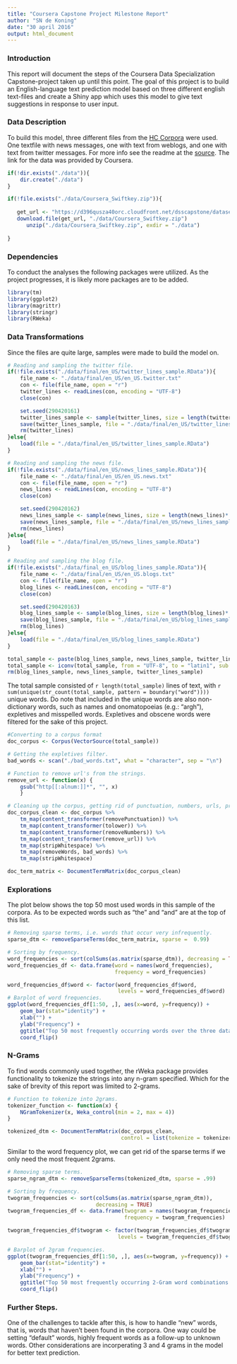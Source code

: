 ```yaml
---
title: "Coursera Capstone Project Milestone Report"
author: "SN de Koning"
date: "30 april 2016"
output: html_document
---
```


### Introduction

This report will document the steps of the Coursera Data Specialization Capstone-project taken up until this point. The goal of this project is to build an English-language text prediction model based on three different english text-files and create a Shiny app which uses this model to give text suggestions in response to user input. 

### Data Description

To build this model, three different files from the [HC Corpora](www.corpora.heliohost.org) were used. One textfile with news messages, one with text from weblogs, and one with text from twitter messages. For more info see the readme at the [source](http://www.corpora.heliohost.org/aboutcorpus.html). The link for the data was provided by Coursera.

```r
if(!dir.exists("./data")){
    dir.create("./data")
}    

if(!file.exists("./data/Coursera_Swiftkey.zip")){
    
   get_url <- "https://d396qusza40orc.cloudfront.net/dsscapstone/dataset/Coursera-SwiftKey.zip"
   download.file(get_url, "./data/Coursera_Swiftkey.zip")
      unzip("./data/Coursera_Swiftkey.zip", exdir = "./data")
  
}
```


### Dependencies

To conduct the analyses the following packages were utilized. As the project progresses, it is likely more packages are to be added.

```r
library(tm)
library(ggplot2)
library(magrittr)
library(stringr)
library(RWeka)
```

### Data Transformations

Since the files are quite large, samples were made to build the model on.

```r
# Reading and sampling the twitter file.
if(!file.exists("./data/final/en_US/twitter_lines_sample.RData")){
    file_name <- "./data/final/en_US/en_US.twitter.txt"
    con <- file(file_name, open = "r")
    twitter_lines <- readLines(con, encoding = "UTF-8")
    close(con)

    set.seed(290420161)
    twitter_lines_sample <- sample(twitter_lines, size = length(twitter_lines)*.05)
    save(twitter_lines_sample, file = "./data/final/en_US/twitter_lines_sample.RData")
    rm(twitter_lines)
}else{
    load(file = "./data/final/en_US/twitter_lines_sample.RData")
}

```
```r
# Reading and sampling the news file.
if(!file.exists("./data/final/en_US/news_lines_sample.RData")){
    file_name <- "./data/final/en_US/en_US.news.txt"
    con <- file(file_name, open = "r")
    news_lines <- readLines(con, encoding = "UTF-8")
    close(con)

    set.seed(290420162)
    news_lines_sample <- sample(news_lines, size = length(news_lines)*.05)
    save(news_lines_sample, file = "./data/final/en_US/news_lines_sample.RData")
    rm(news_lines)
}else{
    load(file = "./data/final/en_US/news_lines_sample.RData")
}
```
```r
# Reading and sampling the blog file.
if(!file.exists("./data/final_en_US/blog_lines_sample.RData")){
    file_name <- "./data/final/en_US/en_US.blogs.txt"
    con <- file(file_name, open = "r")
    blog_lines <- readLines(con, encoding = "UTF-8")
    close(con)

    set.seed(290420163)
    blog_lines_sample <- sample(blog_lines, size = length(blog_lines)*.05)
    save(blog_lines_sample, file = "./data/final/en_US/blog_lines_sample.RData")
    rm(blog_lines)
}else{
    load(file = "./data/final/en_US/blog_lines_sample.RData")
}
```

```r
total_sample <- paste(blog_lines_sample, news_lines_sample, twitter_lines_sample)
total_sample <- iconv(total_sample, from = "UTF-8", to = "latin1", sub = "")
rm(blog_lines_sample, news_lines_sample, twitter_lines_sample)
```

The total sample consisted of `r length(total_sample)` lines of text, with `r sum(unique(str_count(total_sample, pattern = boundary("word"))))` unique words. Do note that included in the unique words are also non-dictionary words, such as names and onomatopoeias (e.g.: "argh"), expletives and misspelled words.
Expletives and obscene words were filtered for the sake of this project.

```r
#Converting to a corpus format
doc_corpus <- Corpus(VectorSource(total_sample))

# Getting the expletives filter.
bad_words <- scan("./bad_words.txt", what = "character", sep = "\n")

# Function to remove url's from the strings.
remove_url <- function(x) {
    gsub("http[[:alnum:]]*", "", x)
    }

# Cleaning up the corpus, getting rid of punctuation, numbers, urls, profanity.
doc_corpus_clean <- doc_corpus %>%
    tm_map(content_transformer(removePunctuation)) %>%
    tm_map(content_transformer(tolower)) %>%
    tm_map(content_transformer(removeNumbers)) %>%
    tm_map(content_transformer(remove_url)) %>%
    tm_map(stripWhitespace) %>%
    tm_map(removeWords, bad_words) %>%
    tm_map(stripWhitespace)

doc_term_matrix <- DocumentTermMatrix(doc_corpus_clean)

```

### Explorations

The plot below shows the top 50 most used words in this sample of the corpora. As to be expected words such as "the" and "and" are at the top of this list.

```r
# Removing sparse terms, i.e. words that occur very infrequently.
sparse_dtm <- removeSparseTerms(doc_term_matrix, sparse =  0.99)

# Sorting by frequency.
word_frequencies <- sort(colSums(as.matrix(sparse_dtm)), decreasing = TRUE)
word_frequencies_df <- data.frame(word = names(word_frequencies),
                                  frequency = word_frequencies)

word_frequencies_df$word <- factor(word_frequencies_df$word,
                                   levels = word_frequencies_df$word)
# Barplot of word frequencies.
ggplot(word_frequencies_df[1:50, ,], aes(x=word, y=frequency)) +
    geom_bar(stat="identity") +
    xlab("") +
    ylab("Frequency") +
    ggtitle("Top 50 most frequently occurring words over the three datasets") +
    coord_flip()
```

### N-Grams

To find words commonly used together, the rWeka package provides functionality to tokenize the strings into any n-gram specified. Which for the sake of brevity of this report was limited to 2-grams.

```r
# Function to tokenize into 2grams. 
tokenizer_function <- function(x) {
    NGramTokenizer(x, Weka_control(min = 2, max = 4))
}

tokenized_dtm <- DocumentTermMatrix(doc_corpus_clean,
                                    control = list(tokenize = tokenizer_function))
```

Similar to the word frequency plot, we can get rid of the sparse terms if we only need the most frequent 2grams.

```r
# Removing sparse terms.
sparse_ngram_dtm <- removeSparseTerms(tokenized_dtm, sparse = .99)

# Sorting by frequency.
twogram_frequencies <- sort(colSums(as.matrix(sparse_ngram_dtm)),
                            decreasing = TRUE)
twogram_frequencies_df <- data.frame(twogram = names(twogram_frequencies),
                                     frequency = twogram_frequencies)

twogram_frequencies_df$twogram <- factor(twogram_frequencies_df$twogram,
                                   levels = twogram_frequencies_df$twogram)

# Barplot of 2gram frequencies.
ggplot(twogram_frequencies_df[1:50, ,], aes(x=twogram, y=frequency)) +
    geom_bar(stat="identity") +
    xlab("") +
    ylab("Frequency") +
    ggtitle("Top 50 most frequently occurring 2-Gram word combinations over the three datasets") +
    coord_flip()
```


### Further Steps.

One of the challenges to tackle after this, is how to handle "new" words, that is, words that haven't been found in the corpora. One way could be setting "default" words, highly frequent words as a follow-up to unknown words.
Other considerations are incorperating 3 and 4 grams in the model for better text prediction.